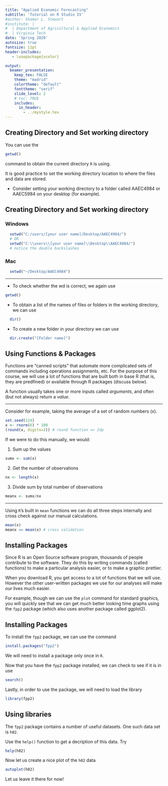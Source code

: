 ---
title: "Applied Economic Forecasting"
subtitle: 'Tutorial on R Studio IV'
#author: Shamar L. Stewart
#institute: |
#  | Department of Agricultural & Applied Economics
#  | Virginia Tech
date: 'Spring 2020'
autosize: true
fontsize: 11pt
header-includes:
   - \usepackage{xcolor}

output:
  beamer_presentation:
    keep_tex: FALSE
    theme: "madrid"
    colortheme: "default"
    fonttheme: "serif"
    slide_level: 2
    # toc: TRUE
    includes:
      in_header: 
        - ../mystyle.tex
---

## Creating Directory and Set working directory

You can use the 
```{r, eval = FALSE}
getwd()
``` 
command to obtain the current directory `R` is using.

It is good practice to set the working directory location to where the files and data are stored. 

- Consider setting your working directory to a folder called AAEC4984 or AAEC5984 on your desktop (for example).

## Creating Directory and Set working directory

### Windows
```{r, tidy=TRUE, tidy.opts=list(width.cutoff=50),eval = FALSE}
  setwd("C:/users/[your user name]/Desktop/AAEC4984/")
  # OR
  setwd("C:\\users\\[your user name]\\Desktop\\AAEC4984/") 
  # notice the double backslashes
```

### Mac
```{r, eval = FALSE}
  setwd("~/Desktop/AAEC4984")
```

---

- To check whether the wd is correct, we again use

```{r, eval = FALSE}
getwd()
```

- To obtain a list of the names of files or folders in the working directory, we can use

```{r, eval = FALSE}
  dir()
```

- To create a new folder in your directory we can use 
```{r, eval = FALSE}
  dir.create("[Folder name]")
```  

## Using Functions & Packages

Functions are “canned scripts” that automate more complicated sets of commands including operations assignments, etc. For the purpose of this course, we will use a lot of functions that are built both in base R (that is, they are predfined) or available through R packages (discuss below).

A function usually takes one or more inputs called *arguments*, and often (but not always) return a *value*.

---

Consider for example, taking the average of a set of random numbers (x). 

```{r, results='markup'}
set.seed(124) 
x <- rnorm(6) * 100
(round(x, digits=2)) # round function => 2dp
```

If we were to do this manually, we would:

1. Sum up the values 
```{r}
sumx <- sum(x)
```  

2. Get the number of observations
```{r}
nx <- length(x)
```  

3. Divide sum by total number of observations

```{r}
meanx <- sumx/nx
```
 
 ---
 
 Using `R`'s built in `mean` functions we can do all three steps internally and cross check against our manual calculations.

```{r}
mean(x)
meanx == mean(x) # cross validation
```

## Installing Packages

Since R is an Open Source software program, thousands of people contribute to the software. They do this by writing commands (called functions) to make a particular analysis easier, or to make a graphic prettier.

When you download R, you get access to a lot of functions that we will use. However the other user-written packages we use for our analyses will make our lives much easier.

For example, though we can use the `plot` command for standard graphics, you will quickly see that we can get much better looking time graphs using the `fpp2` package (which also uses another package called ggplot2).


## Installing Packages

To install the `fpp2` package, we can use the command
```{r, eval=FALSE}
install.packages("fpp2")
```
We will need to install a package only once in `R`.

Now that you have the `fpp2` package installed, we can check to see if it is in use
```{r eval=FALSE}
search()
```

Lastly, in order to use the package, we will need to load the library 
```{r eval=TRUE, message= FALSE}
library(fpp2)
```

## Using libraries {.plain}

The `fpp2` package contains a number of useful datasets. One such data set is `h02`. 

Use the `help()` function to get a decription of this data. Try
```{r,eval= FALSE}
help(h02)
```

Now let us create a nice plot of the `h02` data

```{r , fig.height= 2.5}
autoplot(h02)
```

Let us leave it there for now!

